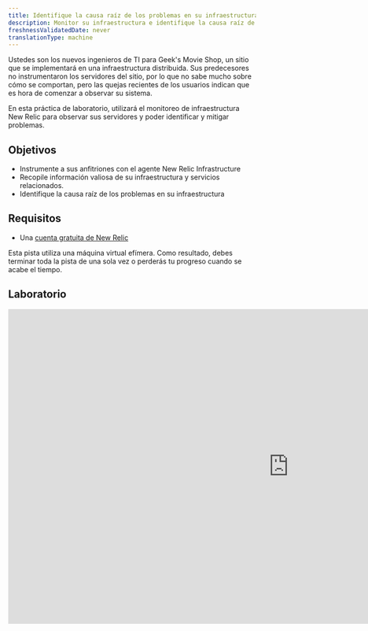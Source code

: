 ```yaml
---
title: Identifique la causa raíz de los problemas en su infraestructura
description: Monitor su infraestructura e identifique la causa raíz de los problemas
freshnessValidatedDate: never
translationType: machine
---
```


Ustedes son los nuevos ingenieros de TI para Geek's Movie Shop, un sitio que se implementará en una infraestructura distribuida. Sus predecesores no instrumentaron los servidores del sitio, por lo que no sabe mucho sobre cómo se comportan, pero las quejas recientes de los usuarios indican que es hora de comenzar a observar su sistema.

En esta práctica de laboratorio, utilizará el monitoreo de infraestructura New Relic para observar sus servidores y poder identificar y mitigar problemas.

## Objetivos

* Instrumente a sus anfitriones con el agente New Relic Infrastructure
* Recopile información valiosa de su infraestructura y servicios relacionados.
* Identifique la causa raíz de los problemas en su infraestructura

## Requisitos

* Una [cuenta gratuita de New Relic](https://newrelic.com/signup)

<Callout variant="important">
  Esta pista utiliza una máquina virtual efímera. Como resultado, debes terminar toda la pista de una sola vez o perderás tu progreso cuando se acabe el tiempo.
</Callout>

## Laboratorio

<iframe
  width="1140"
  height="640"
  sandbox="allow-same-origin allow-scripts allow-popups allow-forms allow-modals"
  src="https://play.instruqt.com/embed/newrelic/tracks/infra?token=em_Pobw3i01bYj-pScM"
  style="border: 0;"
/>

## Tarea

Ahora que sabe cómo instrumentar su infraestructura, aquí hay algunos recursos que puede utilizar para familiarizarse aún más con New Relic Infrastructure:

* [Comience con el monitoreo de infraestructura](/docs/infrastructure/infrastructure-monitoring/get-started/get-started-infrastructure-monitoring/)
* [UIde usuario de hosts de infraestructura](/docs/infrastructure/infrastructure-ui-pages/infra-hosts-ui-page)